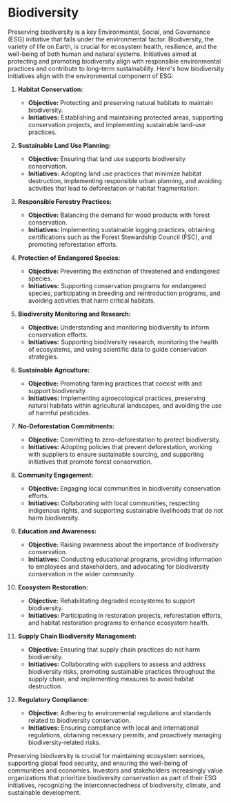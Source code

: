 # Biodiversity
Preserving biodiversity is a key Environmental, Social, and Governance (ESG) initiative that falls under the environmental factor. Biodiversity, the variety of life on Earth, is crucial for ecosystem health, resilience, and the well-being of both human and natural systems. Initiatives aimed at protecting and promoting biodiversity align with responsible environmental practices and contribute to long-term sustainability. Here's how biodiversity initiatives align with the environmental component of ESG:

1. **Habitat Conservation:**
   - **Objective:** Protecting and preserving natural habitats to maintain biodiversity.
   - **Initiatives:** Establishing and maintaining protected areas, supporting conservation projects, and implementing sustainable land-use practices.

2. **Sustainable Land Use Planning:**
   - **Objective:** Ensuring that land use supports biodiversity conservation.
   - **Initiatives:** Adopting land use practices that minimize habitat destruction, implementing responsible urban planning, and avoiding activities that lead to deforestation or habitat fragmentation.

3. **Responsible Forestry Practices:**
   - **Objective:** Balancing the demand for wood products with forest conservation.
   - **Initiatives:** Implementing sustainable logging practices, obtaining certifications such as the Forest Stewardship Council (FSC), and promoting reforestation efforts.

4. **Protection of Endangered Species:**
   - **Objective:** Preventing the extinction of threatened and endangered species.
   - **Initiatives:** Supporting conservation programs for endangered species, participating in breeding and reintroduction programs, and avoiding activities that harm critical habitats.

5. **Biodiversity Monitoring and Research:**
   - **Objective:** Understanding and monitoring biodiversity to inform conservation efforts.
   - **Initiatives:** Supporting biodiversity research, monitoring the health of ecosystems, and using scientific data to guide conservation strategies.

6. **Sustainable Agriculture:**
   - **Objective:** Promoting farming practices that coexist with and support biodiversity.
   - **Initiatives:** Implementing agroecological practices, preserving natural habitats within agricultural landscapes, and avoiding the use of harmful pesticides.

7. **No-Deforestation Commitments:**
   - **Objective:** Committing to zero-deforestation to protect biodiversity.
   - **Initiatives:** Adopting policies that prevent deforestation, working with suppliers to ensure sustainable sourcing, and supporting initiatives that promote forest conservation.

8. **Community Engagement:**
   - **Objective:** Engaging local communities in biodiversity conservation efforts.
   - **Initiatives:** Collaborating with local communities, respecting indigenous rights, and supporting sustainable livelihoods that do not harm biodiversity.

9. **Education and Awareness:**
   - **Objective:** Raising awareness about the importance of biodiversity conservation.
   - **Initiatives:** Conducting educational programs, providing information to employees and stakeholders, and advocating for biodiversity conservation in the wider community.

10. **Ecosystem Restoration:**
    - **Objective:** Rehabilitating degraded ecosystems to support biodiversity.
    - **Initiatives:** Participating in restoration projects, reforestation efforts, and habitat restoration programs to enhance ecosystem health.

11. **Supply Chain Biodiversity Management:**
    - **Objective:** Ensuring that supply chain practices do not harm biodiversity.
    - **Initiatives:** Collaborating with suppliers to assess and address biodiversity risks, promoting sustainable practices throughout the supply chain, and implementing measures to avoid habitat destruction.

12. **Regulatory Compliance:**
    - **Objective:** Adhering to environmental regulations and standards related to biodiversity conservation.
    - **Initiatives:** Ensuring compliance with local and international regulations, obtaining necessary permits, and proactively managing biodiversity-related risks.

Preserving biodiversity is crucial for maintaining ecosystem services, supporting global food security, and ensuring the well-being of communities and economies. Investors and stakeholders increasingly value organizations that prioritize biodiversity conservation as part of their ESG initiatives, recognizing the interconnectedness of biodiversity, climate, and sustainable development.